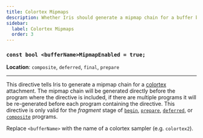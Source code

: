 ```yaml
---
title: Colortex Mipmaps
description: Whether Iris should generate a mipmap chain for a buffer before a program.
sidebar:
  label: Colortex Mipmaps
  order: 3
---
```


### `const bool <bufferName>MipmapEnabled = true;`

**Location**: `composite`, `deferred`, `final`, `prepare`

---

This directive tells Iris to generate a mipmap chain for a [colortex](/current/reference/buffers/colortex) attachment. The mipmap chain will be generated directly before the program where the directive is included, if there are multiple programs it will be re-generated before each program containing the directive. This directive is only valid for the *fragment* stage of [`begin`](/current/reference/programs/begin), [`prepare`](/current/reference/programs/prepare), [`deferred`](/current/reference/programs/deferred), or [`composite`](/current/reference/programs/composite) programs.

Replace `<bufferName>` with the name of a colortex sampler (e.g. `colortex2`).
